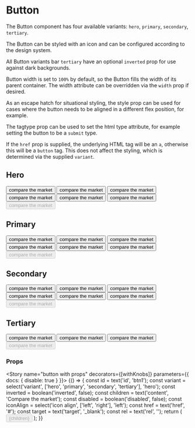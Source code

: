 
<Meta title="Components/Button" component={Button} />

# Button

The Button component has four available variants: `hero`, `primary`, `secondary`, `tertiary`.

The Button can be styled with an icon and can be configured according to the design system.

All Button variants bar `tertiary` have an optional `inverted` prop for use against dark backgrounds.

Button width is set to `100%` by default, so the Button fills the width of its parent container. The width
attribute can be overridden via the `width` prop if desired.

As an escape hatch for situational styling, the style prop can be used for cases where the button needs to be aligned in a different flex position, for example.

The tagtype prop can be used to set the html type attribute, for example setting the button to be a `submit` type.

If the `href` prop is supplied, the underlying HTML tag will be an `a`, otherwise this will be a `button` tag. This does not
affect the styling, which is determined via the supplied `variant`.

## Hero
<Preview>
  <Story name="hero button">
    <FluidContainer>
      <Row>
        <Column sm={4}>
          <Button id="hero-btn01" variant="hero" href='#'>compare the market</Button>
        </Column>
        <Column sm={4}>
          <Button id="hero-btn02" variant="hero" icon={faInfoCircle}>compare the market</Button>
        </Column>
        <Column sm={4}>
          <Button id="hero-btn03" variant="hero" icon={faInfoCircle} iconAlign='right'>compare the market</Button>
        </Column>
      </Row>
      <StyledRow bg='#0f8927'>
        <Column sm={4}>
          <Button id="hero-btn04" variant="hero" inverted >compare the market</Button>
        </Column>
        <Column sm={4}>
          <Button id="hero-btn05" variant="hero" inverted icon={faInfoCircle}>compare the market</Button>
        </Column>
        <Column sm={4}>
          <Button id="hero-btn06" variant="hero" inverted icon={faInfoCircle} iconAlign='right'>compare the market</Button>
        </Column>
      </StyledRow>
      <Row>
        <Column sm={4}>
          <Button id="hero-btn07" variant="hero" disabled>compare the market</Button>
        </Column>
      </Row>
    </FluidContainer>
  </Story>
</Preview>

## Primary
<Preview>
  <Story name="primary button">
    <FluidContainer>
      <Row>
        <Column sm={4}>
          <Button id="primary-btn01" variant="primary" >compare the market</Button>
        </Column>
        <Column sm={4}>
          <Button id="primary-btn02" variant="primary" icon={faInfoCircle}>compare the market</Button>
        </Column>
        <Column sm={4}>
          <Button id="primary-btn03" variant="primary" icon={faInfoCircle} iconAlign='right'>compare the market</Button>
        </Column>
      </Row>
      <StyledRow bg='#0b60b7'>
        <Column sm={4}>
          <Button id="primary-btn04" variant="primary" inverted >compare the market</Button>
        </Column>
        <Column sm={4}>
          <Button id="primary-btn05" variant="primary" inverted icon={faInfoCircle}>compare the market</Button>
        </Column>
        <Column sm={4}>
          <Button id="primary-btn06" variant="primary" inverted icon={faInfoCircle} iconAlign='right'>compare the market</Button>
        </Column>
      </StyledRow>
      <Row>
        <Column sm={4}>
          <Button id="primary-btn07" variant="primary" disabled>compare the market</Button>
        </Column>
      </Row>
    </FluidContainer>
  </Story>
</Preview>

## Secondary
<Preview>
  <Story name="secondary button">
    <FluidContainer>
      <Row>
        <Column sm={4}>
          <Button id="secondary-btn01" variant="secondary" >compare the market</Button>
        </Column>
        <Column sm={4}>
          <Button id="secondary-btn02" variant="secondary" icon={faInfoCircle}>compare the market</Button>
        </Column>
        <Column sm={4}>
          <Button id="secondary-btn03" variant="secondary" icon={faInfoCircle} iconAlign='right'>compare the market</Button>
        </Column>
      </Row>
      <StyledRow bg='#0b60b7'>
        <Column sm={4}>
          <Button id="secondary-btn04" variant="secondary" inverted >compare the market</Button>
        </Column>
        <Column sm={4}>
          <Button id="secondary-btn05" variant="secondary" inverted icon={faInfoCircle}>compare the market</Button>
        </Column>
        <Column sm={4}>
          <Button id="secondary-btn06" variant="secondary" inverted icon={faInfoCircle} iconAlign='right'>compare the market</Button>
        </Column>
      </StyledRow>
      <Row>
        <Column sm={4}>
          <Button id="secondary-btn07" variant="secondary" disabled>compare the market</Button>
        </Column>
      </Row>
    </FluidContainer>
  </Story>
</Preview>

## Tertiary
<Preview>
  <Story name="tertiary button">
    <FluidContainer>
      <Row>
        <Column sm={4}>
          <Button id="tertiary-btn01" variant="tertiary" >compare the market</Button>
        </Column>
        <Column sm={4}>
          <Button id="tertiary-btn02" variant="tertiary" icon={faInfoCircle}>compare the market</Button>
        </Column>
        <Column sm={4}>
          <Button id="tertiary-btn03" variant="tertiary" icon={faInfoCircle} iconAlign='right'>compare the market</Button>
        </Column>
      </Row>
      <Row>
        <Column sm={4}>
          <Button id="tertiary-btn04" variant="tertiary" disabled>compare the market</Button>
        </Column>
      </Row>
    </FluidContainer>
  </Story>
</Preview>

### Props

<Props of={Button} />

<Story name="button with props" decorators={[withKnobs]} parameters={{ docs: { disable: true } }}>
  {() => {
    const id = text('id', 'btn1');
    const variant = select('variant', ['hero', 'primary', 'secondary', 'tertiary'], 'hero');
    const inverted = boolean('inverted', false);
    const children = text('content', 'Compare the market');
    const disabled = boolean('disabled',  false);
    const iconAlign = select('icon align', ['left', 'right'], 'left');
    const href = text('href', '#');
    const target = text('target', '_blank');
    const rel = text('rel', '');
    return (
      <Button
        id={id}
        variant={variant}
        inverted={inverted}
        disabled={disabled}
        icon={faInfoCircle}
        iconAlign={iconAlign}
        href={href}
        target={target}
        rel={rel}
      >
        {children}
      </Button>
    );
  }}
</Story>
